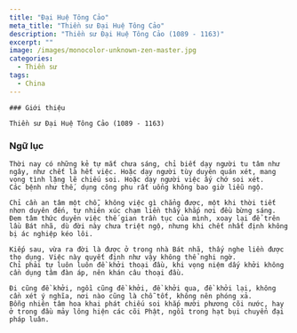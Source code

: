 ```yaml
---
title: "Đại Huệ Tông Cảo"
meta_title: "Thiền sư Đại Huệ Tông Cảo"
description: "Thiền sư Đại Huệ Tông Cảo (1089 - 1163)"
excerpt: ""
image: /images/monocolor-unknown-zen-master.jpg
categories:
  - Thiền sư
tags:
  - China
---
```


    ### Giới thiệu

    Thiền sư Đại Huệ Tông Cảo (1089 - 1163)

### Ngữ lục

    Thời nay có những kẻ tự mắt chưa sáng, chỉ biết dạy người tu tâm như ngây, như chết là hết việc. Hoặc dạy người tùy duyên quán xét, mang vọng tình lặng lẽ chiếu soi. Hoặc dạy người việc ấy chớ soi xét.
    Các bệnh như thế, dụng công phu rất uổng không bao giờ liễu ngộ.

    Chỉ cần an tâm một chỗ, không việc gì chẳng được, một khi thời tiết nhơn duyên đến, tự nhiên xúc chạm liền thấy khắp nơi đều bừng sáng.
    Đem tâm thức duyên việc thế gian trần tục của mình, xoay lại để trên lầu Bát nhã, dù đời này chưa triệt ngộ, nhưng khi chết nhất định không bị ác nghiệp kéo lôi.

    Kiếp sau, vừa ra đời là được ở trong nhà Bát nhã, thấy nghe liền được thọ dụng. Việc này quyết định như vậy không thể nghi ngờ.
    Chỉ phải tự luôn luôn đề khởi thoại đầu, khi vọng niệm dấy khởi không cần dụng tâm đàn áp, nên khán câu thoại đầu.

    Đi cũng đề khởi, ngồi cũng đề khởi, đề khởi qua, đề khởi lại, không cần xét ý nghĩa, nơi nào cũng là chỗ tốt, không nên phóng xả.
    Bỗng nhiên tâm hoa khai phát chiếu soi khắp mười phương cõi nước, hay ở trong đầu mảy lông hiện các cõi Phật, ngồi trong hạt bụi chuyển đại pháp luân.
